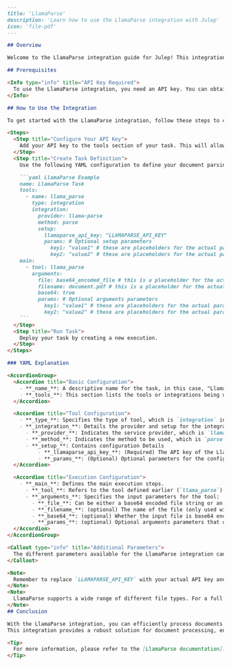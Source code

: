 ```markdown
---
title: 'LlamaParse'
description: 'Learn how to use the LlamaParse integration with Julep'
icon: 'file-pdf'
---

## Overview

Welcome to the LlamaParse integration guide for Julep! This integration allows you to parse documents efficiently, enabling you to build workflows that require document processing capabilities. Whether you're developing a document management system or need to extract information from files, this guide will walk you through the setup and usage.

## Prerequisites

<Info type="info" title="API Key Required">
  To use the LlamaParse integration, you need an API key. You can obtain this key by signing up at [LlamaParse](https://docs.cloud.llamaindex.ai/llamaparse/getting_started/web_ui).
</Info>

## How to Use the Integration

To get started with the LlamaParse integration, follow these steps to configure and create a task:

<Steps>
  <Step title="Configure Your API Key">
    Add your API key to the tools section of your task. This will allow Julep to authenticate requests to LlamaParse on your behalf.
  </Step>
  <Step title="Create Task Definition">
    Use the following YAML configuration to define your document parsing task:

    ```yaml LlamaParse Example
    name: LlamaParse Task
    tools:
      - name: llama_parse
        type: integration
        integration:
          provider: llama-parse
          method: parse
          setup:
            llamaparse_api_key: "LLAMAPARSE_API_KEY"
            params: # Optional setup parameters
              key1: "value1" # these are placeholders for the actual parameters
              key2: "value2" # these are placeholders for the actual parameters
    main:
      - tool: llama_parse
        arguments:
          file: base64_encoded_file # this is a placeholder for the actual file
          filename: document.pdf # this is a placeholder for the actual filename
          base64: true
          params: # Optional arguments parameters
            key1: "value1" # these are placeholders for the actual parameters
            key2: "value2" # these are placeholders for the actual parameters
    ```
  </Step>
  <Step title="Run Task">
    Deploy your task by creating a new execution.
  </Step>
</Steps>

### YAML Explanation

<AccordionGroup>
  <Accordion title="Basic Configuration">
    - **_name_**: A descriptive name for the task, in this case, "LlamaParse Task".
    - **_tools_**: This section lists the tools or integrations being used. Here, `llama_parse` is defined as an integration tool.
  </Accordion>

  <Accordion title="Tool Configuration">
    - **_type_**: Specifies the type of tool, which is `integration` in this context.
    - **_integration_**: Details the provider and setup for the integration.
      - **_provider_**: Indicates the service provider, which is `llama-parse` for LlamaParse.
      - **_method_**: Indicates the method to be used, which is `parse` for LlamaParse. If not specified, the method will be `parse` by default.
      - **_setup_**: Contains configuration Details
          - **_llamaparse_api_key_**: (Required) The API key of the LlamaParse account.
          - **_params_**: (Optional) Optional parameters for the configuration.
  </Accordion>

  <Accordion title="Execution Configuration">
    - **_main_**: Defines the main execution steps.
      - **_tool_**: Refers to the tool defined earlier (`llama_parse`).
      - **_arguments_**: Specifies the input parameters for the tool:
        - **_file_**: Can be either a base64 encoded file string or an array of http/https URLs to load
        - **_filename_**: (optional) The name of the file (only used with base64 encoded files). Defaults to None.
        - **_base64_**: (optional) Whether the input file is base64 encoded. Defaults to false.
        - **_params_**: (optional) Optional arguments parameters that can override setup parameters for specific tasks. Defaults to None.
  </Accordion>
</AccordionGroup>

<Callout type="info" title="Additional Parameters">
  The different parameters available for the LlamaParse integration can be found in the [LlamaParse API documentation](https://github.com/run-llama/llama_parse/blob/main/README.md).
</Callout>

<Note>
  Remember to replace `LLAMAPARSE_API_KEY` with your actual API key and ensure your file is base64 encoded if `base64` is set to true. Use the `params` field to pass any additional parameters required by your specific use case.
</Note>
<Note>
  LlamaParse supports a wide range of different file types. For a full list of supported file types, please refer to the [LlamaParse documentation](https://github.com/run-llama/llama_parse/blob/main/llama_parse/utils.py).
</Note>
## Conclusion

With the LlamaParse integration, you can efficiently process documents and extract valuable information. 
This integration provides a robust solution for document processing, enhancing your workflow's capabilities and user experience.

<Tip>
  For more information, please refer to the [LlamaParse documentation](https://docs.cloud.llamaindex.ai/llamaparse/getting_started/python).
</Tip>
```